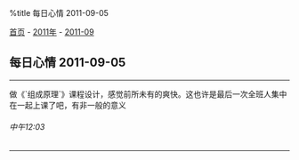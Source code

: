 %title 每日心情 2011-09-05

[[../../../index|首页]] - [[../index|2011年]] - [[index|2011-09]]
==每日心情 2011-09-05==
----
做《`组成原理`》课程设计，感觉前所未有的爽快。这也许是最后一次全班人集中在一起上课了吧，有非一般的意义
======中午12:03======
----
